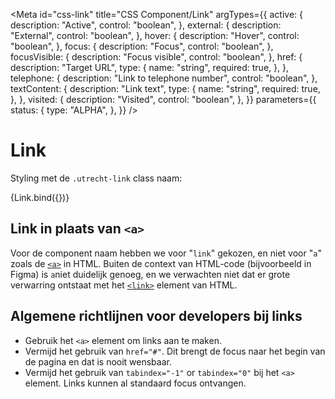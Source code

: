 <!-- @license CC0-1.0 -->


<Meta
  id="css-link"
  title="CSS Component/Link"
  argTypes={{
    active: {
      description: "Active",
      control: "boolean",
    },
    external: {
      description: "External",
      control: "boolean",
    },
    hover: {
      description: "Hover",
      control: "boolean",
    },
    focus: {
      description: "Focus",
      control: "boolean",
    },
    focusVisible: {
      description: "Focus visible",
      control: "boolean",
    },
    href: {
      description: "Target URL",
      type: {
        name: "string",
        required: true,
      },
    },
    telephone: {
      description: "Link to telephone number",
      control: "boolean",
    },
    textContent: {
      description: "Link text",
      type: {
        name: "string",
        required: true,
      },
    },
    visited: {
      description: "Visited",
      control: "boolean",
    },
  }}
  parameters={{
    status: {
      type: "ALPHA",
    },
  }}
/>

# Link

Styling met de `.utrecht-link` class naam:

<Canvas>
  <Story
    name="Default"
    args={{
      ...defaultArgs,
      href: "",
      textContent: "Voorbeeld van een link",
    }}
  >
    {Link.bind({})}
  </Story>
</Canvas>

<ArgsTable story="Default" />

## Link in plaats van `<a>`

Voor de component naam hebben we voor "`link`" gekozen, en niet voor "`a`" zoals de [`<a>`](https://html.spec.whatwg.org/multipage/text-level-semantics.html#the-a-element) in HTML. Buiten de context van HTML-code (bijvoorbeeld in Figma) is `a`niet duidelijk genoeg, en we verwachten niet dat er grote verwarring ontstaat met het [`<link>`](https://html.spec.whatwg.org/multipage/semantics.html#the-link-element) element van HTML.

## Algemene richtlijnen voor developers bij links

- Gebruik het `<a>` element om links aan te maken.
- Vermijd het gebruik van `href="#"`. Dit brengt de focus naar het begin van de pagina en dat is nooit wensbaar.
- Vermijd het gebruik van `tabindex="-1"` or `tabindex="0"` bij het `<a>` element. Links kunnen al standaard focus ontvangen.

